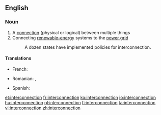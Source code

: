 ==English==
{{wikipedia}}

===Noun===
{{en-noun}}

# A [[connection]] (physical or logical) between multiple things
# Connecting [[renewable energy|renewable-energy]] systems to the [[w:power grid|power grid]]
#: A dozen states have implemented policies for interconnection.

====Translations====
{{trans-top|A connection between multiple things}}
* French: {{t+|fr|interconnexion|f}}
{{trans-mid}}
* Romanian: {{t|ro|interconectare}}, {{t|ro|interconexiune}}
{{trans-bottom}}

{{trans-top|Connecting renewable-energy systems to the power grid}}
* Spanish: {{t|es|interconexión|f}}
{{trans-mid}}
{{trans-bottom}}

[[et:interconnection]]
[[fr:interconnection]]
[[ko:interconnection]]
[[io:interconnection]]
[[hu:interconnection]]
[[pl:interconnection]]
[[fi:interconnection]]
[[ta:interconnection]]
[[vi:interconnection]]
[[zh:interconnection]]